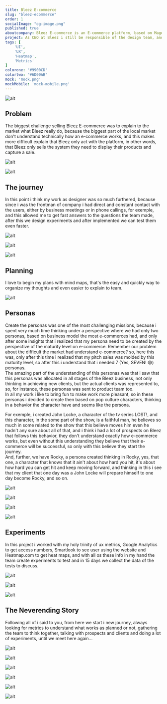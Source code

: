 ```yaml
---
title: Bleez E-commerce
slug: "bleez-ecommerce"
order: 1
socialImage: "og-image.png"
published: true
aboutcompany: Bleez E-commerce is an E-commerce platform, based on Magento 2, focused in start and grow an online store.
project: As CEO at Bleez i still be responsible of the design team, and one of responsibilities of design team was act with the marketing team, looking for new clients.
tags: [
    'UI',
    'UX',
    'Heatmap',
    'Metrics'
]
colorone: "#9900CD"
colortwo: "#6D00AB"
mock: 'mock.png'
mockMobile: 'mock-mobile.png'
---
```

![alt](case/cover.png)

## Problem

<p class="text">The biggest challenge selling Bleez E-commerce was to explain to the market what Bleez really do, because the biggest part of the local market don't understand technically how an e-commerce works, and this makes more difficult explain that Bleez only act with the platform, in other words, that Bleez only sells the system they need to display their products and capture a sale.</p>

<div class="gallery gallery-narrow">

![alt](case/bleez-case-home-mobile.png)

![alt](case/bleez-case-home.png)

</div>

## The journey

<p class="text">In this point i think my work as designer was so much furthered, because since i was the frontman of company i had direct and constant contact with the users, either by business meetings or in phone callings, for exemple, and this allowed me to get fast answers to the questions the team made, after this we design experiments and after implemented we can test them even faster.</p>

<div class="gallery">

![alt](case/bleez-plans3.png)

![alt](case/bleez-plans2.png)

![alt](case/bleez-plans1.png)

</div>

## Planning

<p class="text">I love to begin my plans with mind maps, that's the easy and quickly way to organize my thoughts and even easier to explain to team.</p>

<div class="gallery gallery-narrow">

![alt](case/bleez-mind-map.png)

</div>

## Personas

<div class="texts">

<p class="text">
Create the personas was one of the most challenging missions, because i spent very much time thinking under a perspective where we had only two personas, based on business model the most e-commerces had, and only after some insights that i realized that my persona need to be created by the perspective of the maturity level on e-commerce. Remember our problem about the difficult the market had understand e-commerce? so, here this was, only after this time i realized that my pitch sales was molded by this maturity level, so after this i understand that i needed 7 (Yes, SEVEN! 😅) personas.
<br />
The amazing part of the understanding of this personas was that i saw that this personas was allocated in all stages of the Bleez business, not only thinking in achieving new clients, but the actual clients was represented to, so, for instance, these personas was sent to product team too.
<br />
In all my work i like to bring fun to make work more pleasant, so in these personas i decided to create then based on pop culture characters, thinking in a behavior the character have and seems like the persona.
</p>

<p class="text">
For exemple, i created John Locke, a character of the tv series LOST!, and this character, in the some part of the show, is a faithful man, he believes so much in some related to the show that this believe moves him even he hadn't any sure about all of that, and i think i had a lot of prospects on Bleez that follows this behavior, they don't understand exactly how e-commerce works, but even without this understanding they believe that their e-commerce will be successful, so only with this believe they start the journey.
<br />
And, further, we have Rocky, a persona created thinking in Rocky, yes, that one, a character that knows that it ain't about how hard you hit, it's about how hard you can get hit and keep moving forward, and thinking in this i see that my client that one day was a John Locke will prepare himself to one day become Rocky, and so on.
</p>

</div>

<div class="gallery">

![alt](case/bleez-persona-1.png)

![alt](case/bleez-persona-2.png)

![alt](case/bleez-persona-3.png)

![alt](case/bleez-persona-4.png)

</div>

## Experiments

<p class="text">
In this project i worked with my holy trinity of ux metrics, Google Analytics to get access numbers, Smartlook to see user using the website and Heatmap.com to get heat maps, and with all os these info in my hand the team create experiments to test and in 15 days we collect the data of the tests to discuss.
</p>

<div class="gallery">

![alt](case/bleez-metrics-1.png)

![alt](case/bleez-metrics-2.png)

![alt](case/bleez-metrics-3.png)

</div>

## The Neverending Story

<p class="text">
Following all of i said to you, from here we start i new journey, always looking for metrics to understand what works as planned or not, gathering the team to think together, talking with prospects and clients and doing a lot of experiments, until we meet here again...
</p>

<div class="gallery">

![alt](case/bleez-case-1.png)

![alt](case/bleez-case-2.png)

![alt](case/bleez-case-3.png)

</div>

<div class="gallery">

![alt](case/bleez-funcionalidades.png)

![alt](case/bleez-precos.png)

![alt](case/bleez-blog.png)

</div>